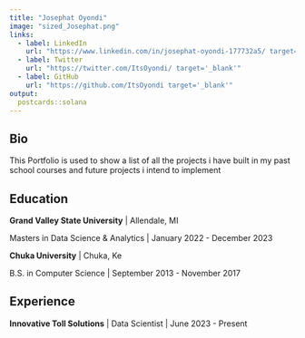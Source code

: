```yaml
---
title: "Josephat Oyondi"
image: "sized_Josephat.png"
links:
  - label: LinkedIn
    url: "https://www.linkedin.com/in/josephat-oyondi-177732a5/ target='_blank'"
  - label: Twitter
    url: "https://twitter.com/ItsOyondi/ target='_blank'"
  - label: GitHub
    url: "https://github.com/ItsOyondi target='_blank'"
output:
  postcards::solana
---
```

 
## Bio

This Portfolio is used to show a list of all the projects i have built in my past school courses and future projects i intend to implement

## Education

**Grand Valley State University** | Allendale, MI

Masters in Data Science & Analytics | January 2022 - December 2023

**Chuka University** | Chuka, Ke

B.S. in Computer Science | September 2013 - November 2017

## Experience

**Innovative Toll Solutions** | Data Scientist | June 2023 - Present

